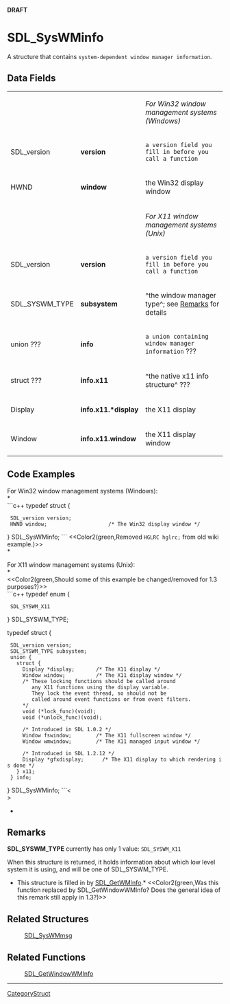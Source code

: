 <!-- pragma section-numbers off -->
<!-- pragma disable-camelcase -->
'''DRAFT'''

= SDL_SysWMinfo =
A structure that contains <code>system-dependent window manager information</code>.


== Data Fields ==
{|
|
|
|''For Win32 window management systems (Windows)''
|-
|SDL_version
|'''version'''
|<code>a version field you fill in before you call a function</code>
|-
|HWND
|'''window'''
|the Win32 display window
|-
|
|
|''For X11 window management systems (Unix)''
|-
|SDL_version
|'''version'''
|<code>a version field you fill in before you call a function</code>
|-
|SDL_SYSWM_TYPE
|'''subsystem'''
|^the window manager type^; see [[#Remarks|Remarks]] for details
|-
|union ???
|'''info'''
|<code>a union containing window manager information</code> ???
|-
|struct ???
|'''info.x11'''
|^the native x11 info structure^ ???
|-
|Display
|'''info.x11.*display'''
|the X11 display
|-
|Window
|'''info.x11.window'''
|the X11 display window
|}

== Code Examples ==
For Win32 window management systems (Windows):
<br/>*<br/>
```c++
typedef struct {
  SDL_version version;
  HWND window;                    /* The Win32 display window */
} SDL_SysWMinfo;
```
<<Color2(green,Removed <code>HGLRC hglrc; <!-- The OpenGL context if any --></code> from old wiki example.)>><br/>
*

For X11 window management systems (Unix):
<br/>*<br/>
<<Color2(green,Should some of this example be changed/removed for 1.3 purposes?)>><br/>
```c++
typedef enum {
  SDL_SYSWM_X11
} SDL_SYSWM_TYPE;

typedef struct {
  SDL_version version;
  SDL_SYSWM_TYPE subsystem;
  union {
    struct {
      Display *display;       /* The X11 display */
      Window window;          /* The X11 display window */
      /* These locking functions should be called around
         any X11 functions using the display variable.
         They lock the event thread, so should not be
         called around event functions or from event filters.
      */
      void (*lock_func)(void);
      void (*unlock_func)(void);

      /* Introduced in SDL 1.0.2 */
      Window fswindow;        /* The X11 fullscreen window */
      Window wmwindow;        /* The X11 managed input window */

      /* Introduced in SDL 1.2.12 */
      Display *gfxdisplay;      /* The X11 display to which rendering is done */
    } x11;
  } info;
} SDL_SysWMinfo;
```<<BR>>
*

== Remarks ==
'''SDL_SYSWM_TYPE''' currently has only 1 value:  <code>SDL_SYSWM_X11</code>

When this structure is returned, it holds information about which low level system it is using, and will be one of SDL_SYSWM_TYPE.

*This structure is filled in by [[SDL_GetWMInfo]].*  <<Color2(green,Was this function replaced by SDL_GetWindowWMInfo?  Does the general idea of this remark still apply in 1.3?)>>

== Related Structures ==
:[[SDL_SysWMmsg]]

== Related Functions ==
:[[SDL_GetWindowWMInfo]]

----
[[CategoryStruct]]
